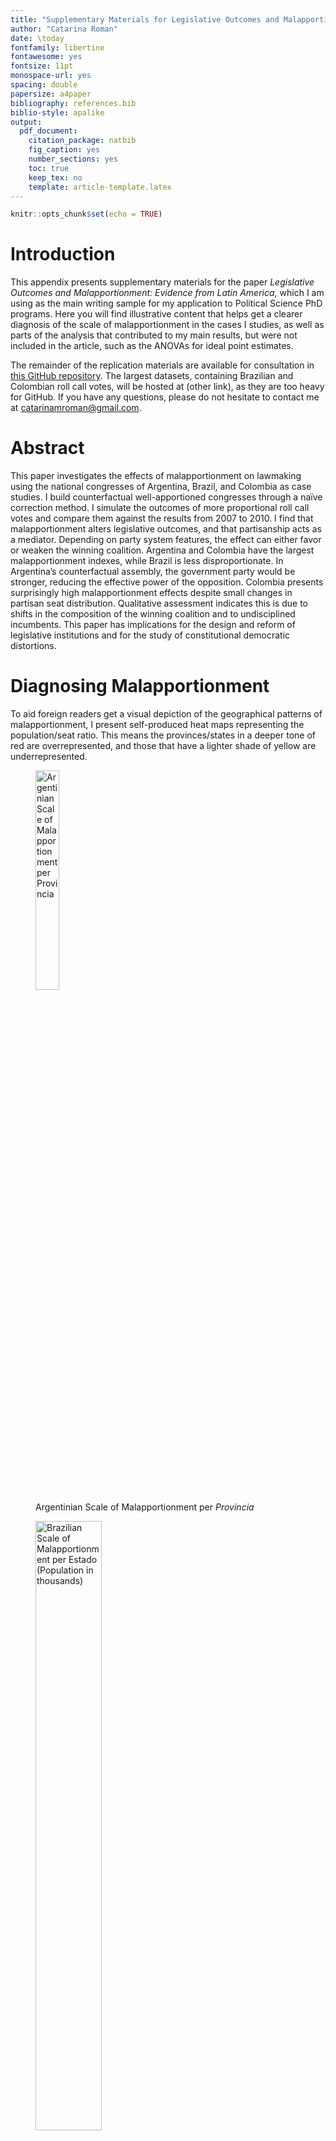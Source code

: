 ```yaml
---
title: "Supplementary Materials for Legislative Outcomes and Malapportionment: Evidence from Latin America"
author: "Catarina Roman"
date: \today
fontfamily: libertine
fontawesome: yes
fontsize: 11pt
monospace-url: yes
spacing: double
papersize: a4paper
bibliography: references.bib
biblio-style: apalike
output:
  pdf_document:
    citation_package: natbib
    fig_caption: yes
    number_sections: yes
    toc: true
    keep_tex: no
    template: article-template.latex
---
```


```r
knitr::opts_chunk$set(echo = TRUE)
```
\newpage

# Introduction

This appendix presents supplementary materials for the paper _Legislative Outcomes and Malapportionment: Evidence from Latin America_, which I am using as the main writing sample for my application to Political Science PhD programs. Here you will find illustrative content that helps get a clearer diagnosis of the scale of malapportionment in the cases I studies, as well as parts of the analysis that contributed to my main results, but were not included in the article, such as the ANOVAs for ideal point estimates.

The remainder of the replication materials are available for consultation in [this GitHub repository](https://github.com/catarinaroman/malapportionment-lat-am/data). The largest datasets, containing Brazilian and Colombian roll call votes, will be hosted at (other link), as they are too heavy for GitHub. If you have any questions, please do not hesitate to contact me at [catarinamroman@gmail.com](mailto::catarinamroman@gmail.com).

# Abstract

This paper investigates the effects of malapportionment on lawmaking using the national congresses of Argentina, Brazil, and Colombia as case studies. I build counterfactual well-apportioned congresses through a naïve correction method. I simulate the outcomes of more proportional roll call votes and compare them against the results from 2007 to 2010. I find that malapportionment alters legislative outcomes, and that partisanship acts as a mediator. Depending on party system features, the effect can either favor or weaken the winning coalition. Argentina and Colombia have the largest malapportionment indexes, while Brazil is less disproportionate. In Argentina's counterfactual assembly, the government party would be stronger, reducing the effective power of the opposition. Colombia presents surprisingly high malapportionment effects despite small changes in partisan seat distribution. Qualitative assessment indicates this is due to shifts in the composition of the winning coalition and to undisciplined incumbents. This paper has implications for the design and reform of legislative institutions and for the study of constitutional democratic distortions.

# Diagnosing Malapportionment

To aid foreign readers get a visual depiction of the geographical patterns of malapportionment, I present self-produced heat maps representing the population/seat ratio. This means the provinces/states in a deeper tone of red are overrepresented, and those that have a lighter shade of yellow are underrepresented.

![Argentinian Scale of Malapportionment per _Provincia_](malargentina){width=30%}

![Brazilian Scale of Malapportionment per _Estado_ (Population in thousands)](malbrazil){width=50%}

![Colombian Scale of Malapportionment per _Departamiento_ (Population in thousands)](malcolombia){width=50%}

The maps are but an illustration of the analysis I propose in the main paper. The disparities are large in all three countries, with a slight difference in cause. In Argentina and Brazil, the problem seems to be one of underrepresentation of very populous urban centers, while in Colombia, the issue is of overrepresentation of a large number of sparsely populated _departamientos_.

# Reapportionment: Naïve Correction

The correction I propose is naïve. It is based on the idea that each province is entitled to one single legislator, and the rest of the chamber is filled in by proportional amounts of representatives from the more populated provinces.

I will illustrate the procedure with the Argentinian case, but the same logic applies to Brazil and Colombia. Considering that the Argentinian Congress was composed of 256 legislators, and I wished to maintain the size of the chamber very close to the original, a proportional apportionment would assign one representative to every 0.39% of the national population (1/256 equals a share of one legislator for 0.0039*population). According to Table \ref{t1_arg}, Tierra del Fuego, the smallest province in Argentina, has a population of 127,205, which represents a share of 0.00317 of the population. Even though Tierra del Fuego does not reach the .39% requirement, no province can go unrepresented, and it is thus entitled to a single representative, in contrast to the 5 it has in reality under malapportionment. Looking at the other extreme, Buenos Aires and its population of 15,625,084, or 39% of the Argentinian population, is assigned the amount of 100 representatives.

\begin{table}[!htb]
\caption{Malapportionment in Argentina 2007 national elections}
\centering
\label{t1_arg}
\scalebox{0.8}{
\begin{tabular}{rlrrrr}
  \hline \hline
 & Provinces & Population & Share of Population & Pop / Seats Malap. & Pop / Seats Reap.  \\ 
  \hline
  1 & Catamarca & 367828 & 0.00917 & 73565.60 & 183914 \\ 
  2 & Chubut & 509108 & 0.01269 & 101821.60 & 169702.67 \\ 
  3 & Formosa & 530162 & 0.01321 & 106032.40 & 176720.67 \\ 
  4 & La Pampa & 318951 & 0.00795 & 63790.20 & 159475.50 \\ 
  5 & La Rioja & 333642 & 0.00832 & 66728.40 & 166821 \\ 
  6 & NeuquEn & 551266 & 0.01374 & 110253.20 & 137816.50 \\ 
  7 & Rio Negro & 638645 & 0.01592 & 127729 & 159661.25 \\ 
  8 & San Luis & 432310 & 0.01055 & 86462 & 144103.33 \\ 
  9 & Santa Cruz & 273964 & 0.00683 & 54792.80 & 136982 \\ 
  10 & Tierra del Fuego & 127205 & 0.00317 & 25441 & 127205 \\ 
  11 & Jujuy & 673307 & 0.01678 & 112217.83 & 168326.75 \\ 
  12 & San Juan & 681055 & 0.01698 & 113509.17 & 170263.75 \\ 
  13 & Chaco & 1055259 & 0.0263 & 150751.29 & 150751.29 \\ 
  14 & Corrientes & 992595 & 0.02474 & 141799.29 & 165432.50 \\ 
  15 & Misiones & 1101593 & 0.02746 & 157370.43 & 157370.43 \\ 
  16 & Salta & 1214441 & 0.03027 & 173491.57 & 151805.12 \\ 
  17 & Santiago del Estero & 874006 & 0.02179 & 124858 & 145667.67 \\ 
  18 & Entre Rios & 1235994 & 0.03081 & 137332.67 & 154499.25 \\ 
  19 & Tucuman & 1448188 & 0.0359 & 160909.78 & 160909.78 \\ 
  20 & Mendoza & 1738929 & 0.043365 & 173892.90 & 158084.45 \\ 
  21 & Cordoba & 3308876 & 0.08248 & 183826.44 & 157565.52 \\ 
  22 & Santa Fe & 3194537 & 0.07963 & 168133.53 & 159726.85 \\ 
  23 & Ciudad Buenos Aires & 2890151 & 0.07204 & 115606.04 & 152113.21 \\ 
  24 & Buenos Aires & 15625084 & 0.38949 & 223215.49 & 156250.84 \\ 
  \hline
  & Total & 40117096 & 1 & 156097.65 & 156707.41 \\ 
  & Standard Deviation &  &  & 46938.28 & 12906.85  \\ 
  & Malapp. Index &  &  & 0.14 & 0.01  \\ 
   \hline \hline
\end{tabular}
}
\end{table}


# Determining Provincial vs. Partisan Behavior

This section will shed further light into the W-NOMINATE analysis and its procedures, its use in parliaments other than the US Congress, and its appropriate forms of interpretation.

## Variance Analysis

While the W-NOMINATE figures are highly informative, I performed a variance analysis for Argentina, Brazil, and Colombia to infer which variable was more predictive of legislative behavior: province of origin or partisanship. First, for the sake of clarity, I will present the same figures that are in the article, but amplified. The plots are followed by the ANOVA regression results in each W-NOMINATE dimension.

### Argentina

![Argentinian Ideal Point Estimates per _Provincia_](stbehargstate.png)

![Argentinian Ideal Point Estimates per Party](stbehargparty.png)

\begin{table}[!htb]
\centering
\caption{Contrib. Parties / States on legislative behavior (Argentina)}
\begin{tabular}{lrrrrr}
\hline \hline
 \multicolumn{6}{c}{First Dimension} \\
 & Df & Sum Sq & Mean Sq & F value & Pr($>$F) \\ 
 Party contributions & 24 & 89.18 & 3.72 & 44.71 & 0.000 \\ 
  Province contributions & 23 & 6.30 & 0.27 & 3.30 & 0.000 \\ 
  Residuals & 208 & 17.28 & 0.08 &  &  \\   
  \hline
\multicolumn{6}{c}{Second Dimension} \\
 & Df & Sum Sq & Mean Sq & F value & Pr($>$F) \\ 
Party contributions & 24 & 13.01 & 0.54 & 5.04 & 0.000 \\ 
  Province contributions & 23 & 5.11 & 0.22 & 2.07 & 0.004 \\ 
  Residuals & 208 & 22.37 & 0.11 &  &  \\ 
   \hline \hline
\end{tabular}
\end{table}

Argentina has a clear province-level pattern of political behavior. Although the first dimension is mostly captured by parties (almost 90\%), the second is one-third explained by province level behavior.

### Brazil

![Brazilian Ideal Point Estimates per _Estado_](stbehbrastate.png)

![Brazilian Ideal Point Estimates per Party](stbehbraparty.png)

\begin{table}[!htb]
\centering
\caption{Contrib. Parties / States on legislative behavior (Brazil)}
\begin{tabular}{lrrrrr}
\hline \hline
 \multicolumn{6}{c}{First Dimension} \\
  & Df & Sum Sq & Mean Sq & F value & Pr($>$F) \\ 
Party contributions & 21.00 & 142.02 & 6.76 & 112.45 & 0.00 \\ 
  Province contributions & 26.00 & 3.68 & 0.14 & 2.35 & 0.00 \\ 
  Residuals & 475.00 & 28.57 & 0.06 &  &  \\ 
  \hline
  \multicolumn{6}{c}{Second Dimension} \\
   & Df & Sum Sq & Mean Sq & F value & Pr($>$F) \\ 
Party contributions & 21.00 & 63.08 & 3.00 & 75.32 & 0.00 \\ 
  Province contributions & 26.00 & 1.48 & 0.06 & 1.43 & 0.08 \\ 
  Residuals & 475.00 & 18.94 & 0.04 &  &  \\ 
   \hline \hline
\end{tabular}
\end{table}

As the results evidence, a small influence is significant. However, if we compare the sum of squares for each component, we see that the provinces have negligible explanatory power, and parties seem to better account for the voting patterns.

### Colombia

![Colombian Ideal Point Estimates per _Departamiento_](stbehcolstate.png)

![Colombian Ideal Point Estimates per Party](stbehcolparty.png)


\begin{table}[!htb]
\centering
\caption{Contrib. Parties / States on legislative behavior (Colombia)}
\begin{tabular}{lrrrrr}
\hline \hline
 \multicolumn{6}{c}{First Dimension} \\
    & Df & Sum Sq & Mean Sq & F value & Pr($>$F) \\ 
Party contributions & 20.00 & 47.60 & 2.38 & 40.66 & 0.00 \\ 
  Province contributions & 34.00 & 1.77 & 0.05 & 0.89 & 0.64 \\ 
  Residuals & 115.00 & 6.73 & 0.06 &  &  \\ 
  \hline
   \multicolumn{6}{c}{Second Dimension} \\
     & Df & Sum Sq & Mean Sq & F value & Pr($>$F) \\ 
Party contributions & 20.00 & 15.26 & 0.76 & 5.34 & 0.00 \\ 
  Province contributions & 34.00 & 5.69 & 0.17 & 1.17 & 0.27 \\ 
  Residuals & 115.00 & 16.42 & 0.14 &  &  \\ 
   \hline \hline
\end{tabular}
\end{table}

Statistically speaking, the provincial contribution on legislative behavior is zero. This is remarkable since the Colombian electoral system and legislation are very similar to the Argentinian. 


